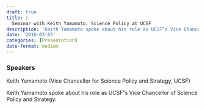 ```yaml
---
draft: true 
title: |
  Seminar with Keith Yamamoto: Science Policy at UCSF
description: 'Keith Yamamoto spoke about his role as UCSF”s Vice Chancellor of Science Policy and Strategy.'
date: '2016-03-03'
categories: [Presentation]
date-format: medium 
---
```



### Speakers  
Keith Yamamoto (Vice Chancellor for Science Policy and Strategy, UCSF)

Keith Yamamoto spoke about his role as UCSF”s Vice Chancellor of Science Policy and Strategy.


